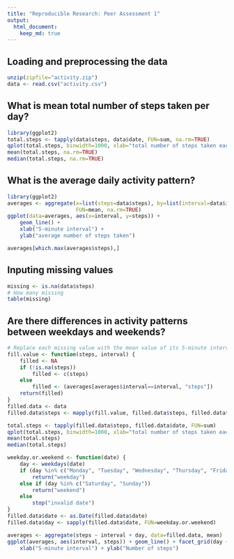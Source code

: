 ```yaml
---
title: "Reproducible Research: Peer Assessment 1"
output: 
  html_document:
    keep_md: true
---
```



## Loading and preprocessing the data

```r
unzip(zipfile="activity.zip")
data <- read.csv("activity.csv")
```


## What is mean total number of steps taken per day?
```r
library(ggplot2)
total.steps <- tapply(data$steps, data$date, FUN=sum, na.rm=TRUE)
qplot(total.steps, binwidth=1000, xlab="total number of steps taken each day")
mean(total.steps, na.rm=TRUE)
median(total.steps, na.rm=TRUE)
```



## What is the average daily activity pattern?
```r
library(ggplot2)
averages <- aggregate(x=list(steps=data$steps), by=list(interval=data$interval),
                      FUN=mean, na.rm=TRUE)
ggplot(data=averages, aes(x=interval, y=steps)) +
    geom_line() +
    xlab("5-minute interval") +
    ylab("average number of steps taken")
```

```r
averages[which.max(averages$steps),]
```


## Inputing missing values
```r
missing <- is.na(data$steps)
# How many missing
table(missing)
```

## Are there differences in activity patterns between weekdays and weekends?
```r
# Replace each missing value with the mean value of its 5-minute interval
fill.value <- function(steps, interval) {
    filled <- NA
    if (!is.na(steps))
        filled <- c(steps)
    else
        filled <- (averages[averages$interval==interval, "steps"])
    return(filled)
}
filled.data <- data
filled.data$steps <- mapply(fill.value, filled.data$steps, filled.data$interval)
```

```r
total.steps <- tapply(filled.data$steps, filled.data$date, FUN=sum)
qplot(total.steps, binwidth=1000, xlab="total number of steps taken each day")
mean(total.steps)
median(total.steps)
```

```r
weekday.or.weekend <- function(date) {
    day <- weekdays(date)
    if (day %in% c("Monday", "Tuesday", "Wednesday", "Thursday", "Friday"))
        return("weekday")
    else if (day %in% c("Saturday", "Sunday"))
        return("weekend")
    else
        stop("invalid date")
}
filled.data$date <- as.Date(filled.data$date)
filled.data$day <- sapply(filled.data$date, FUN=weekday.or.weekend)
```


```r
averages <- aggregate(steps ~ interval + day, data=filled.data, mean)
ggplot(averages, aes(interval, steps)) + geom_line() + facet_grid(day ~ .) +
    xlab("5-minute interval") + ylab("Number of steps")
```




